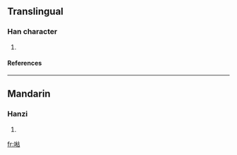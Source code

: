 ==Translingual==
===Han character===
{{Han char|rn=30|rad=口|as=09|sn=12|four=|canj=口木十口 (RDJR)}}
# {{defn|Han|sort=口09}}
====References====
{{Han ref|kx=0198.280|dkj=03944|dj=0420.160|hdz=10651.030|uh=5596|ud=21910}}
----
==Mandarin==
===Hanzi===
{{cmn-hanzi|pin=[[hú]] (hu2)|wg=hu<sup>2</sup>}}
# {{defn|Mandarin}}

[[fr:喖]]